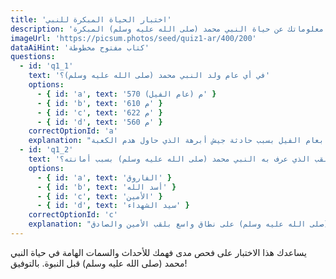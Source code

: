 ```yaml
---
title: 'اختبار الحياة المبكرة للنبي'
description: 'اختبر معلوماتك عن حياة النبي محمد (صلى الله عليه وسلم) المبكرة.'
imageUrl: 'https://picsum.photos/seed/quiz1-ar/400/200'
dataAiHint: 'كتاب مفتوح مخطوطة'
questions:
  - id: 'q1_1'
    text: 'في أي عام ولد النبي محمد (صلى الله عليه وسلم)؟'
    options:
      - { id: 'a', text: '570 م (عام الفيل)' }
      - { id: 'b', text: '610 م' }
      - { id: 'c', text: '622 م' }
      - { id: 'd', text: '560 م' }
    correctOptionId: 'a'
    explanation: "ولد النبي محمد (صلى الله عليه وسلم) عام 570 م، وهو العام الذي اشتهر بعام الفيل بسبب حادثة جيش أبرهة الذي حاول هدم الكعبة."
  - id: 'q1_2'
    text: 'ما اللقب الذي عرف به النبي محمد (صلى الله عليه وسلم) بسبب أمانته؟'
    options:
      - { id: 'a', text: 'الفاروق' }
      - { id: 'b', text: 'أسد الله' }
      - { id: 'c', text: 'الأمين' }
      - { id: 'd', text: 'سيد الشهداء' }
    correctOptionId: 'c'
    explanation: "بسبب أمانته وصدقه الذي لا تشوبه شائبة منذ صغره، عُرف النبي محمد (صلى الله عليه وسلم) على نطاق واسع بلقب الأمين والصادق."
---
```


يساعدك هذا الاختبار على فحص مدى فهمك للأحداث والسمات الهامة في حياة النبي محمد (صلى الله عليه وسلم) قبل النبوة.
بالتوفيق!
